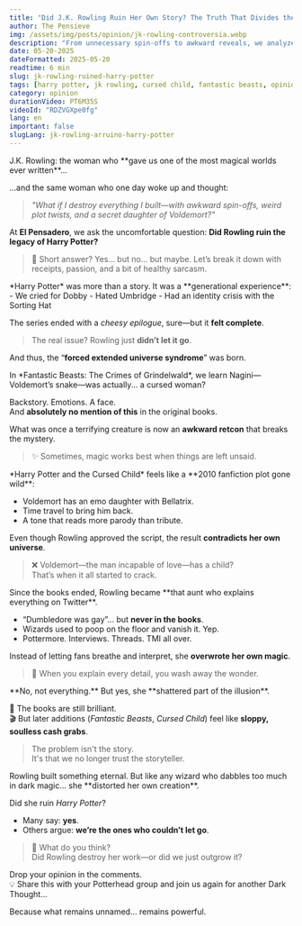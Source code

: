 ```yaml
---
title: "Did J.K. Rowling Ruin Her Own Story? The Truth That Divides the Fandom"
author: The Pensieve
img: /assets/img/posts/opinion/jk-rowling-controversia.webp
description: "From unnecessary spin-offs to awkward reveals, we analyze whether the creator of Harry Potter unraveled her own legacy… or if we just never let go."
date: 05-20-2025
dateFormatted: 2025-05-20
readtime: 6 min
slug: jk-rowling-ruined-harry-potter
tags: [harry potter, jk rowling, cursed child, fantastic beasts, opinion]
category: opinion
durationVideo: PT6M35S
videoId: "RDZVGXpe0fg"
lang: en
important: false
slugLang: jk-rowling-arruino-harry-potter
---
```



<Article>

<Section title="🎬 Did Rowling Ruin Her Own Legacy?">
J.K. Rowling: the woman who **gave us one of the most magical worlds ever written**...

...and the same woman who one day woke up and thought:
> _"What if I destroy everything I built—with awkward spin-offs, weird plot twists, and a secret daughter of Voldemort?"_

At **El Pensadero**, we ask the uncomfortable question:
**Did Rowling ruin the legacy of Harry Potter?**

> 🧠 Short answer? Yes... but no... but maybe. Let’s break it down with receipts, passion, and a bit of healthy sarcasm.
</Section>

<Section title="🧩 1. The Perfect Ending Was Already There">
*Harry Potter* was more than a story. It was a **generational experience**:
- We cried for Dobby  
- Hated Umbridge  
- Had an identity crisis with the Sorting Hat  

The series ended with a *cheesy epilogue*, sure—but it **felt complete**.

> The real issue? Rowling just **didn’t let it go**.

And thus, the “**forced extended universe syndrome**” was born.
</Section>

<Section title="🐍 2. Wait… Nagini Was a Woman?" imgSrc={nagini} imgAlt="Nagini as a woman in Fantastic Beasts">
In *Fantastic Beasts: The Crimes of Grindelwald*, we learn Nagini—Voldemort’s snake—was actually... a cursed woman?

Backstory. Emotions. A face.  
And **absolutely no mention of this** in the original books.

What was once a terrifying creature is now an **awkward retcon** that breaks the mystery.

> ✨ Sometimes, magic works best when things are left unsaid.
</Section>

<Section title="🎭 3. *The Cursed Child*: Fanfic in Disguise" imgSrc={cursedChild} imgAlt="The Cursed Child stage play">
*Harry Potter and the Cursed Child* feels like a **2010 fanfiction plot gone wild**:

- Voldemort has an emo daughter with Bellatrix.
- Time travel to bring him back.
- A tone that reads more parody than tribute.

Even though Rowling approved the script, the result **contradicts her own universe**.

> ❌ Voldemort—the man incapable of love—has a child?  
> That’s when it all started to crack.
</Section>

<Section title="💬 4. The Author Who Overexplained Everything" imgSrc={rowlingTweet} imgAlt="Controversial tweet from J.K. Rowling">
Since the books ended, Rowling became **that aunt who explains everything on Twitter**.

- “Dumbledore was gay”… but **never in the books**.
- Wizards used to poop on the floor and vanish it. Yep.
- Pottermore. Interviews. Threads. TMI all over.

Instead of letting fans breathe and interpret, she **overwrote her own magic**.

> 🧼 When you explain every detail, you wash away the wonder.
</Section>

<Section title="⚖️ 5. So... Did She Ruin It All?">
**No, not everything.** But yes, she **shattered part of the illusion**.

📖 The books are still brilliant.  
🎬 But later additions (*Fantastic Beasts*, *Cursed Child*) feel like **sloppy, soulless cash grabs**.

> The problem isn't the story.  
> It's that we no longer trust the storyteller.
</Section>

<Section title="🔥 Final Thought: Is It Her... or Us?">
Rowling built something eternal.  
But like any wizard who dabbles too much in dark magic… she **distorted her own creation**.

Did she ruin *Harry Potter*?
- Many say: **yes**.
- Others argue: **we’re the ones who couldn’t let go**.

> 💬 What do you think?  
> Did Rowling destroy her work—or did we just outgrow it?

Drop your opinion in the comments.  
💡 Share this with your Potterhead group and join us again for another Dark Thought...

Because what remains unnamed... remains powerful.

</Section>
</Article>
